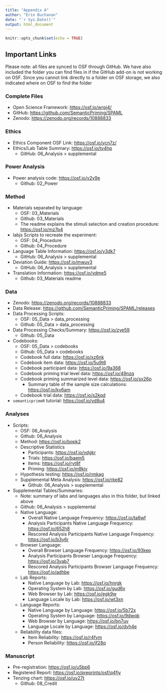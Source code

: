 ```yaml
---
title: "Appendix A"
author: "Erin Buchanan"
date: "`r Sys.Date()`"
output: html_document
---
```


```r
knitr::opts_chunk$set(echo = TRUE)
```

## Important Links

Please note: all files are synced to OSF through GitHub. We have also included the folder you can find files in if the GitHub add-on is not working on OSF. Since you cannot link directly to a folder on OSF storage, we also indicated where on OSF to find the folder

### Complete Files

-   Open Science Framework: <https://osf.io/wrpj4/>
-   GitHub: <https://github.com/SemanticPriming/SPAML>
-   Zenodo: <https://zenodo.org/records/10888833>

### Ethics

-   Ethics Component OSF Link: <https://osf.io/ycn7z/>
-   Ethics/Lab Table Summary: <https://osf.io/ty4hp>
    -   GitHub: 06_Analysis \> supplemental

### Power Analysis

-   Power analysis code: <https://osf.io/v2y9e>
    -   Github: 02_Power

### Method

-   Materials separated by language:
    -   OSF: 03_Materials
    -   Github: 03_Materials
    -   The readme explains the stimuli selection and creation procedure: <https://osf.io/mz7p4>
-   labjs Scripts to recreate the experiment:
    -   OSF: 04_Procedure
    -   Github: 04_Procedure
-   Language Table Information: <https://osf.io/y3dk7>
    -   GitHub: 06_Analysis \> supplemental
-   Deviation Guide: <https://osf.io/mwuv3>
    -   GitHub: 06_Analysis \> supplemental
-   Translation Information: <https://osf.io/vdme5>
    -   Github: 03_Materials readme

### Data

-   Zenodo: <https://zenodo.org/records/10888833>
-   Data Release: <https://github.com/SemanticPriming/SPAML/releases>
-   Data Processing Scripts:
    -   OSF: 05_Data \> data_processing
    -   Github: 05_Data \> data_processing
-   Data Processing Checks/Summary: <https://osf.io/zye59>
    -   Github: 05_Data
-   Codebooks:
    -   OSF: 05_Data \> codebooks
    -   Github: 05_Data \> codebooks
    -   Codebook full data: <https://osf.io/xz6nk>
    -   Codebook item data: <https://osf.io/5u9t6>
    -   Codebook participant data: <https://osf.io/9a368>
    -   Codebook priming trial level data: <https://osf.io/49nzq>
    -   Codebook priming summarized level data: <https://osf.io/sx26p>
        -   Summary table of the sample size calculations: <https://osf.io/kv6am>
    -   Codebook trial data: <https://osf.io/s2kqd>
-   `semanticprimeR` tutorial: <https://osf.io/yd8u4>

### Analyses

-   Scripts:
    -   OSF: 06_Analysis
    -   Github: 06_Analysis
    -   Method: <https://osf.io/bqpk2>
    -   Descriptive Statistics
        -   Participants: <https://osf.io/vdgkr>
        -   Trials: <https://osf.io/baem5>
        -   Items: <https://osf.io/rvt8f>
        -   Priming: <https://osf.io/m8kjv>
    -   Hypothesis testing: <https://osf.io/rmkag>
    -   Supplemental Meta Analysis: <https://osf.io/rke82>
        -   Github: 06_Analysis \> supplemental
-   Supplemental Tables/Summaries:
    -   Note: summary of labs and languages also in this folder, but linked above
    -   Github: 06_Analysis \> supplemental
    -   Native Language:
        -   Overall Native Language Frequency: <https://osf.io/ta6wf>
        -   Analysis Participants Native Language Frequency: <https://osf.io/652h8>
        -   Rescored Analysis Participants Native Language Frequency: <https://osf.io/b3y6r>
    -   Browser Language:
        -   Overall Browser Language Frequency: <https://osf.io/93kep>
        -   Analysis Participants Browser Language Frequency: <https://osf.io/3yab7>
        -   Rescored Analysis Participants Browser Language Frequency: <https://osf.io/adhbe>
    -   Lab Reports:
        -   Native Language by Lab: <https://osf.io/hnrgk>
        -   Operating System by Lab: <https://osf.io/gud6v>
        -   Web Browser by Lab: <https://osf.io/egk9w>
        -   Language Locale by Lab: <https://osf.io/wt3xn>
    -   Language Reports:
        -   Native Language by Language: <https://osf.io/5b72x>
        -   Operating System by Language: <https://osf.io/9dwqb>
        -   Web Browser by Language: <https://osf.io/bn7uv>
        -   Language Locale by Language: <https://osf.io/dyh4e>
    -   Reliability data files:
        -   Item Reliability: <https://osf.io/r4fym>
        -   Person Reliability: <https://osf.io/jf28q>

### Manuscript

-   Pre-registration: <https://osf.io/u5bp6>
-   Registered Report: <https://osf.io/preprints/osf/q4fjy>
-   Tenzing chart: <https://osf.io/uv27t>
    -   Github: 08_Credit
